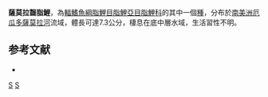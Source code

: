 {{Speciesbox 
| taxon = Bryconamericus zamorensis
| status = NE
| status_system = IUCN3.1
| authority =  [[Román-Valencia|Román-Valencia]], [[Ruiz-C.|Ruiz-C.]], [[Taphorn|Taphorn]] & [[García-A.|García-A.]], 2013
| synonyms = 
}}
'''薩莫拉齧脂鯉'''，為[[輻鰭魚綱|輻鰭魚綱]][[脂鯉目|脂鯉目]][[脂鯉亞目|脂鯉亞目]][[脂鯉科|脂鯉科]]的其中一個[[種|種]]，分布於[[南美洲|南美洲]][[厄瓜多|厄瓜多]][[薩莫拉河|薩莫拉河]]流域，體長可達7.3公分，棲息在底中層水域，生活習性不明。

==参考文献==
{{refbegin}}
*{{FishBase_species|genus=Bryconamericus|species=zamorensis|year=2014|month=1}}
{{refend}}

{{Taxonbar|from=Q21263663}}

[[Category:齧脂鯉屬|S]]
[[Category:2013年描述的鱼类|S]]


{{魚類小作品}}